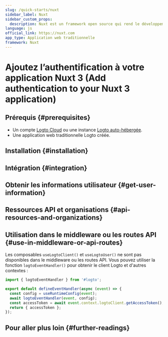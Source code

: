 ```yaml
---
slug: /quick-starts/nuxt
sidebar_label: Nuxt
sidebar_custom_props:
  description: Nuxt est un framework open source qui rend le développement web intuitif et puissant.
language: js
official_link: https://nuxt.com
app_type: Application web traditionnelle
framework: Nuxt
---
```




# Ajoutez l’authentification à votre application Nuxt 3 (Add authentication to your Nuxt 3 application)

<GuideTip />

## Prérequis \{#prerequisites}

- Un compte [Logto Cloud](https://cloud.logto.io) ou une instance [Logto auto-hébergée](/introduction/set-up-logto-oss).
- Une application web traditionnelle Logto créée.

## Installation \{#installation}

<Installation />

## Intégration \{#integration}

<Integration />

## Obtenir les informations utilisateur \{#get-user-information}

<GetUserInformation />

## Ressources API et organisations \{#api-resources-and-organizations}

<ApiResources />

## Utilisation dans le middleware ou les routes API \{#use-in-middleware-or-api-routes}

Les composables `useLogtoClient()` et `useLogtoUser()` ne sont pas disponibles dans le middleware ou les routes API. Vous pouvez utiliser la fonction `logtoEventHandler()` pour obtenir le client Logto et d'autres contextes :

```ts title="/server/api/auth/get-access-token.ts"
import { logtoEventHandler } from '#logto';

export default defineEventHandler(async (event) => {
  const config = useRuntimeConfig(event);
  await logtoEventHandler(event, config);
  const accessToken = await event.context.logtoClient.getAccessToken();
  return { accessToken };
});
```

## Pour aller plus loin \{#further-readings}

<FurtherReadings />
